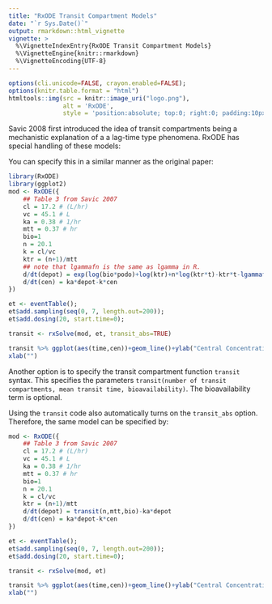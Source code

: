 ```yaml
---
title: "RxODE Transit Compartment Models"
date: "`r Sys.Date()`"
output: rmarkdown::html_vignette
vignette: >
  %\VignetteIndexEntry{RxODE Transit Compartment Models}
  %\VignetteEngine{knitr::rmarkdown}
  %\VignetteEncoding{UTF-8}
---
```


```r
options(cli.unicode=FALSE, crayon.enabled=FALSE);
options(knitr.table.format = "html")
htmltools::img(src = knitr::image_uri("logo.png"), 
               alt = 'RxODE', 
               style = 'position:absolute; top:0; right:0; padding:10px; border: 0;')
```

Savic 2008 first introduced the idea of transit compartments being a
mechanistic explanation of a a lag-time type phenomena. RxODE has special handling of these models:

You can specify this in a similar manner as the original paper:

```r
library(RxODE)
library(ggplot2)
mod <- RxODE({
    ## Table 3 from Savic 2007
    cl = 17.2 # (L/hr)
    vc = 45.1 # L
    ka = 0.38 # 1/hr
    mtt = 0.37 # hr
    bio=1
    n = 20.1
    k = cl/vc
    ktr = (n+1)/mtt
    ## note that lgammafn is the same as lgamma in R.
    d/dt(depot) = exp(log(bio*podo)+log(ktr)+n*log(ktr*t)-ktr*t-lgammafn(n+1))-ka*depot
    d/dt(cen) = ka*depot-k*cen
})

et <- eventTable();
et$add.sampling(seq(0, 7, length.out=200));
et$add.dosing(20, start.time=0);

transit <- rxSolve(mod, et, transit_abs=TRUE)

transit %>% ggplot(aes(time,cen))+geom_line()+ylab("Central Concentration")+
xlab("")
```


Another option is to specify the transit compartment function
`transit` syntax.  This specifies the parameters `transit(number of
transit compartments, mean transit time, bioavailability)`.  The
bioavailability term is optional.

Using the `transit` code also automatically turns on the `transit_abs`
option.  Therefore, the same model can be specified by:


```r

mod <- RxODE({
    ## Table 3 from Savic 2007
    cl = 17.2 # (L/hr)
    vc = 45.1 # L
    ka = 0.38 # 1/hr
    mtt = 0.37 # hr
    bio=1
    n = 20.1
    k = cl/vc
    ktr = (n+1)/mtt
    d/dt(depot) = transit(n,mtt,bio)-ka*depot
    d/dt(cen) = ka*depot-k*cen
})

et <- eventTable();
et$add.sampling(seq(0, 7, length.out=200));
et$add.dosing(20, start.time=0);

transit <- rxSolve(mod, et)

transit %>% ggplot(aes(time,cen))+geom_line()+ylab("Central Concentration") +
xlab("")
```

